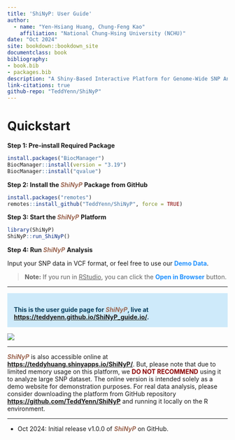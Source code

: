 ```yaml
---
title: 'ShiNyP: User Guide'
author: 
  - name: "Yen-Hsiang Huang, Chung-Feng Kao"
    affiliation: "National Chung-Hsing University (NCHU)"
date: "Oct 2024"
site: bookdown::bookdown_site
documentclass: book
bibliography:
- book.bib
- packages.bib
description: "A Shiny-Based Interactive Platform for Genome-Wide SNP Analysis and Visualization"
link-citations: true
github-repo: "TeddYenn/ShiNyP"
---
```


# Quickstart

**Step 1: Pre-install Required Package**

``` r
install.packages("BiocManager")
BiocManager::install(version = "3.19")
BiocManager::install("qvalue")
```

**Step 2: Install the [*ShiNyP*]{style="color: #9D6853;"}** **Package from GitHub**

``` r
install.packages("remotes") 
remotes::install_github("TeddYenn/ShiNyP", force = TRUE)
```

**Step 3: Start the [*ShiNyP*]{style="color: #9D6853;"}** **Platform**

``` r
library(ShiNyP)
ShiNyP::run_ShiNyP()
```

**Step 4: Run [*ShiNyP*]{style="color: #9D6853;"}** **Analysis**

Input your SNP data in VCF format, or feel free to use our [**Demo Data**]{style="color: #1e90ff;"}.

> **Note:** If you run in [RStudio]{.underline}, you can click the [**Open in Browser**]{style="color: #1e90ff;"} button.

------------------------------------------------------------------------

::: {.highlighted-text style="padding-top: 15px; padding-bottom: 1px; padding-left: 15px;background-color: #ceeafa; color: #0a3f5d"}
**This is the user guide page for [*ShiNyP*]{style="color: #9D6853;"}, live at <https://teddyenn.github.io/ShiNyP_guide.io/>.**
:::

![](images/0928_頁面_1.jpg)

------------------------------------------------------------------------

[***ShiNyP***]{style="color: #9D6853;"} is also accessible online at [**https://teddyhuang.shinyapps.io/ShiNyP/**](https://teddyhuang.shinyapps.io/ShiNyP/). But, please note that due to limited memory usage on this platform, we [**DO NOT RECOMMEND**]{style="color: #8b0000;"} using it to analyze large SNP dataset. The online version is intended solely as a demo website for demonstration purposes. For real data analysis, please consider downloading the platform from GitHub repository [**https://github.com/TeddYenn/ShiNyP**](https://github.com/TeddYenn/ShiNyP) and running it locally on the R environment.

------------------------------------------------------------------------

-   Oct 2024: Initial release v1.0.0 of [***ShiNyP***]{style="color: #9D6853;"} on GitHub.

